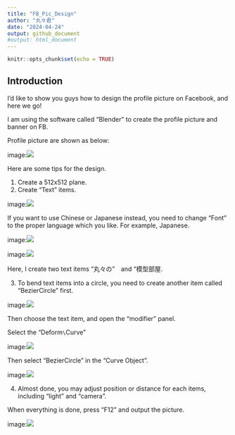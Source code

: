 ---
title: "FB_Pic_Design"
author: "丸々君"
date: "2024-04-24"
output: github_document
#output: html_document
---

```{r setup, include=FALSE}
knitr::opts_chunk$set(echo = TRUE)
```

## Introduction

I'd like to show you guys how to design the profile picture on Facebook, and here we go!

I am using the software called "Blender" to create the profile picture and banner on FB.

Profile picture are shown as below:

image:![](pics/FB_PIC.png)

Here are some tips for the design.

1. Create a 512x512 plane.
2. Create "Text" items. 

image:![](pics/Fig.1.png)

If you want to use Chinese or Japanese instead, you need to change "Font" to the proper language which you like.
For example, Japanese.

image:![](pics/Fig.2.png)

image:![](pics/Fig.3.png)

Here, I create two text items "丸々の"　and "模型部屋.

3. To bend text items into a circle, you need to create another item called "BezierCircle" first.

image:![](pics/Fig.4.png)

Then choose the text item, and open the "modifier" panel.

Select the "Deform`\`Curve"

image:![](pics/Fig.5.png)

Then select "BezierCircle" in the "Curve Object".

image:![](pics/Fig.6.png)

4. Almost done, you may adjust position or distance for each items, including "light" and "camera".

When everything is done, press "F12" and output the picture.

image:![](pics/Fig.7.png)
